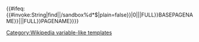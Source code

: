 {{#ifeq:{{#invoke:String|find|{{FULLPAGENAME}}|/sandbox%d*$|plain=false}}|0|{{{{#if:{{{1|}}}||FULL}}BASEPAGENAME}}|{{{{#if:{{{1|}}}||FULL}}PAGENAME}}}}<noinclude>
{{Documentation|content=
This template returns the current {{Tlx|FULLBASEPAGENAME}}, unless the title ends in <code>/sandbox</code> plus any number of digits, in which case it returns the {{Wikivar|link=on|FULLPAGENAME}}. It is primarily meant for demonstrating the sandbox version of templates in their documentation.

This template takes one numbered parameter (<code>1</code>); if anything is in this parameter then it will return <code>&#123;&#123;BASEPAGENAME&#125;&#125;</code> and <code>&#123;&#123;PAGENAME&#125;&#125;</code>, which have no namespace prefix.
}}
[[Category:Wikipedia variable-like templates]]
</noinclude>
